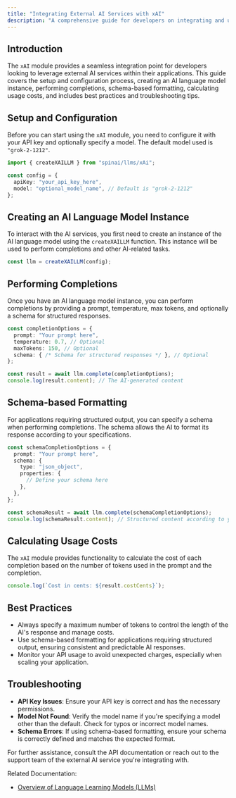 ```yaml
---
title: "Integrating External AI Services with xAI"
description: "A comprehensive guide for developers on integrating and utilizing the xAI module for external AI services."
---
```


## Introduction

The `xAI` module provides a seamless integration point for developers looking to leverage external AI services within their applications. This guide covers the setup and configuration process, creating an AI language model instance, performing completions, schema-based formatting, calculating usage costs, and includes best practices and troubleshooting tips.

## Setup and Configuration

Before you can start using the `xAI` module, you need to configure it with your API key and optionally specify a model. The default model used is `"grok-2-1212"`.

```typescript
import { createXAILLM } from "spinai/llms/xAi";

const config = {
  apiKey: "your_api_key_here",
  model: "optional_model_name", // Default is "grok-2-1212"
};
```

## Creating an AI Language Model Instance

To interact with the AI services, you first need to create an instance of the AI language model using the `createXAILLM` function. This instance will be used to perform completions and other AI-related tasks.

```typescript
const llm = createXAILLM(config);
```

## Performing Completions

Once you have an AI language model instance, you can perform completions by providing a prompt, temperature, max tokens, and optionally a schema for structured responses.

```typescript
const completionOptions = {
  prompt: "Your prompt here",
  temperature: 0.7, // Optional
  maxTokens: 150, // Optional
  schema: { /* Schema for structured responses */ }, // Optional
};

const result = await llm.complete(completionOptions);
console.log(result.content); // The AI-generated content
```

## Schema-based Formatting

For applications requiring structured output, you can specify a schema when performing completions. The schema allows the AI to format its response according to your specifications.

```typescript
const schemaCompletionOptions = {
  prompt: "Your prompt here",
  schema: {
    type: "json_object",
    properties: {
      // Define your schema here
    },
  },
};

const schemaResult = await llm.complete(schemaCompletionOptions);
console.log(schemaResult.content); // Structured content according to your schema
```

## Calculating Usage Costs

The `xAI` module provides functionality to calculate the cost of each completion based on the number of tokens used in the prompt and the completion.

```typescript
console.log(`Cost in cents: ${result.costCents}`);
```

## Best Practices

- Always specify a maximum number of tokens to control the length of the AI's response and manage costs.
- Use schema-based formatting for applications requiring structured output, ensuring consistent and predictable AI responses.
- Monitor your API usage to avoid unexpected charges, especially when scaling your application.

## Troubleshooting

- **API Key Issues**: Ensure your API key is correct and has the necessary permissions.
- **Model Not Found**: Verify the model name if you're specifying a model other than the default. Check for typos or incorrect model names.
- **Schema Errors**: If using schema-based formatting, ensure your schema is correctly defined and matches the expected format.

For further assistance, consult the API documentation or reach out to the support team of the external AI service you're integrating with.

Related Documentation:

- [Overview of Language Learning Models (LLMs)](/docs/llms/overview)